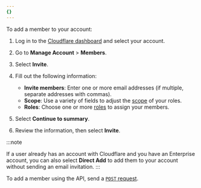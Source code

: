 ```yaml
---
{}
---
```



<Tabs syncKey="dashPlusAPI"> <TabItem label="Dashboard">

To add a member to your account:

1. Log in to the [Cloudflare dashboard](https://dash.cloudflare.com/login) and select your account.

2. Go to **Manage Account** > **Members**.

3. Select **Invite**.

4. Fill out the following information:

   - **Invite members**: Enter one or more email addresses (if multiple, separate addresses with commas).
   - **Scope**: Use a variety of fields to adjust the [scope](/fundamentals/setup/manage-members/roles/) of your roles.
   - **Roles**: Choose one or more [roles](/fundamentals/setup/manage-members/roles/) to assign your members.

5. Select **Continue to summary**.

6. Review the information, then select **Invite**.

:::note

If a user already has an account with Cloudflare and you have an Enterprise account, you can also select **Direct Add** to add them to your account without sending an email invitation.
:::

</TabItem> <TabItem label="API">

To add a member using the API, send a [`POST` request](/api/resources/accounts/subresources/members/methods/create/).

</TabItem> </Tabs>
